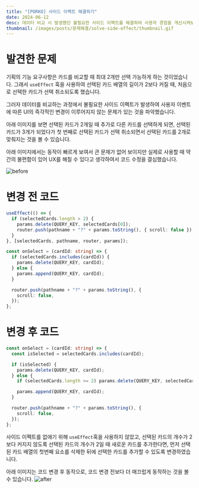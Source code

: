 ```yaml
---
title: "[PORKO] 사이드 이펙트 해결하기"
date: 2024-06-12
desc: 데이터 비교 시 발생했던 불필요한 사이드 이펙트를 해결하여 사용자 경험을 개선시켜보았습니다.
thumbnail: /images/posts/문제해결/solve-side-effect/thumbnail.gif
---
```


# 발견한 문제

기획의 기능 요구사항은 카드를 비교할 때 최대 2개만 선택 가능하게 하는 것이었습니다.
그래서 `useEffect` 훅을 사용하여 선택된 카드 배열의 길이가 2보다 커질 때, 처음으로 선택한 카드가
선택 취소되도록 했습니다.

그러자 데이터를 비교하는 과정에서 불필요한 사이드 이펙트가 발생하여 사용자 이벤트에 따른 UI의 즉각적인 변경이 이루어지지 않는 문제가 있는 것을 파악했습니다.

아래 이미지를 보면 선택된 카드가 2개일 때 추가로 다른 카드를 선택하게 되면, 선택된 카드가 3개가 되었다가 첫 번째로 선택된 카드가 선택 취소되면서 선택된 카드를 2개로 맞춰지는 것을 볼 수 있습니다.

아래 이미지에서는 동작이 빠르게 보여서 큰 문제가 없어 보이지만 실제로 사용할 때 약간의 불편함이 있어 UX를 해칠 수 있다고 생각하여서 코드 수정을 결심했습니다.

![before](https://github.com/user-attachments/assets/0db53330-8bd1-4edf-84d6-3ee0edbe3a4a)

# 변경 전 코드

```ts
useEffect(() => {
  if (selectedCards.length > 2) {
    params.delete(QUERY_KEY, selectedCards[0]);
    router.push(pathname + "?" + params.toString(), { scroll: false });
  }
}, [selectedCards, pathname, router, params]);

const onSelect = (cardId: string) => {
  if (selectedCards.includes(cardId)) {
    params.delete(QUERY_KEY, cardId);
  } else {
    params.append(QUERY_KEY, cardId);
  }

  router.push(pathname + "?" + params.toString(), {
    scroll: false,
  });
};
```

# 변경 후 코드

```ts
const onSelect = (cardId: string) => {
  const isSelected = selectedCards.includes(cardId);

  if (isSelected) {
    params.delete(QUERY_KEY, cardId);
  } else {
    if (selectedCards.length >= 2) params.delete(QUERY_KEY, selectedCards[0]);

    params.append(QUERY_KEY, cardId);
  }

  router.push(pathname + "?" + params.toString(), {
    scroll: false,
  });
};
```

사이드 이펙트를 없애기 위해 `useEffect`훅을 사용하지 않았고, 선택된 카드의 개수가 2보다 커지지 않도록 선택된 카드의 개수가 2일 때 새로운 카드를 추가한다면, 먼저 선택된 카드 배열의 첫번째 요소를 삭제한 뒤에 선택한 카드를 추가할 수 있도록 변경하였습니다.

아래 이미지는 코드 변경 후 동작으로, 코드 변경 전보다 더 매끄럽게 동작하는 것을 볼 수 있습니다.
![after](https://github.com/user-attachments/assets/f5ea259d-a428-414f-a1b7-96168fd0752f)
